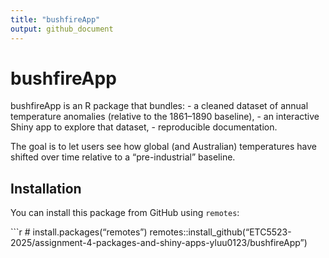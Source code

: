 ```yaml
---
title: "bushfireApp"
output: github_document
---
```


# bushfireApp

bushfireApp is an R package that bundles:
- a cleaned dataset of annual temperature anomalies (relative to the 1861–1890 baseline),
- an interactive Shiny app to explore that dataset,
- reproducible documentation.

The goal is to let users see how global (and Australian) temperatures have shifted over time relative to a “pre-industrial” baseline.

## Installation

You can install this package from GitHub using `remotes`:

```r
# install.packages("remotes")
remotes::install_github("ETC5523-2025/assignment-4-packages-and-shiny-apps-yluu0123/bushfireApp")
